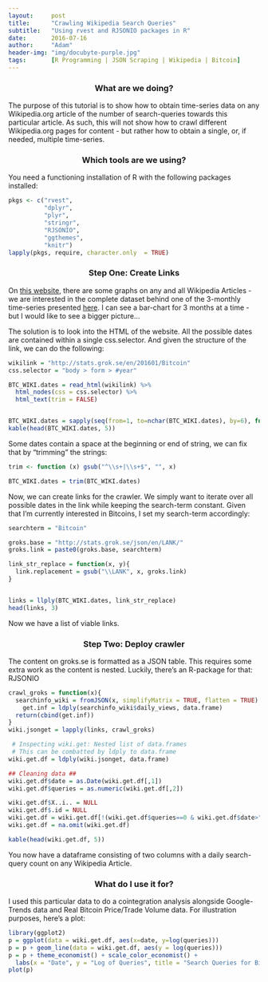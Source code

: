 ```yaml
---
layout:     post
title:      "Crawling Wikipedia Search Queries"
subtitle:   "Using rvest and RJSONIO packages in R"
date:       2016-07-16
author:     "Adam"
header-img: "img/docubyte-purple.jpg"
tags:		[R Programming | JSON Scraping | Wikipedia | Bitcoin]
---
```


<h3><center> What are we doing? </center></h3>

The purpose of this tutorial is to show how to obtain time-series data on any Wikipedia.org article of the number of search-queries towards this particular article. As such, this will not show how to crawl different Wikipedia.org pages for content - but rather how to obtain a single, or, if needed, multiple time-series. 

<h3><center> Which tools are we using? </center></h3>

You need a functioning installation of R with the following packages installed:

```r
pkgs <- c("rvest", 
          "dplyr", 
          "plyr", 
          "stringr", 
          "RJSONIO",
          "ggthemes",
          "knitr")
lapply(pkgs, require, character.only  = TRUE)
```

<h3><center> Step One: Create Links </center></h3>

On [this website](http://stats.grok.se/en), there are some graphs on any and all Wikipedia Articles - we are interested in the complete dataset behind one of the 3-monthly time-series presented [here](http://stats.grok.se/en/201601/Bitcoin). I can see a bar-chart for 3 months at a time - but I would like to see a bigger picture...

The solution is to look into the HTML of the website. All the possible dates are contained within a single css.selector. And given the structure of the link, we can do the following:

```r
wikilink = "http://stats.grok.se/en/201601/Bitcoin"
css.selector = "body > form > #year"

BTC_WIKI.dates = read_html(wikilink) %>%
  html_nodes(css = css.selector) %>%
  html_text(trim = FALSE)


BTC_WIKI.dates = sapply(seq(from=1, to=nchar(BTC_WIKI.dates), by=6), function(i) substr(BTC_WIKI.dates, i, i+5))
kable(head(BTC_WIKI.dates, 5))
```

Some dates contain a space at the beginning or end of string, we can fix that by "trimming" the strings:
```r
trim <- function (x) gsub("^\\s+|\\s+$", "", x)

BTC_WIKI.dates = trim(BTC_WIKI.dates)
```

Now, we can create links for the crawler. We simply want to iterate over all possible dates in the link while keeping the search-term constant. Given that I'm currently interested in Bitcoins, I set my search-term accordingly:


```r

searchterm = "Bitcoin"

groks.base = "http://stats.grok.se/json/en/LANK/"
groks.link = paste0(groks.base, searchterm)

link_str_replace = function(x, y){
  link.replacement = gsub("\\LANK", x, groks.link)
}


links = llply(BTC_WIKI.dates, link_str_replace)
head(links, 3)
``` 

Now we have a list of viable links. 

<h3><center> Step Two: Deploy crawler </center></h3>

The content on groks.se is formatted as a JSON table. This requires some extra work as the content is nested. Luckily, there's an R-package for that: RJSONIO

```r
crawl_groks = function(x){
  searchinfo_wiki = fromJSON(x, simplifyMatrix = TRUE, flatten = TRUE)
    get.inf = ldply(searchinfo_wiki$daily_views, data.frame)
  return(cbind(get.inf))
}
wiki.jsonget = lapply(links, crawl_groks)

 # Inspecting wiki.get: Nested list of data.frames
 # This can be combatted by ldply to data.frame
wiki.get.df = ldply(wiki.jsonget, data.frame)

## Cleaning data ##
wiki.get.df$date = as.Date(wiki.get.df[,1])                                             # Create new variables 
wiki.get.df$queries = as.numeric(wiki.get.df[,2])

wiki.get.df$X..i.. = NULL                                                               # Deleting old variables
wiki.get.df$.id = NULL
wiki.get.df = wiki.get.df[!(wiki.get.df$queries==0 & wiki.get.df$date>"2010-01-01"),]   # Discard irrelevant dates
wiki.get.df = na.omit(wiki.get.df)

kable(head(wiki.get.df, 5))
```

You now have a dataframe consisting of two columns with a daily search-query count on any Wikipedia Article. 

<h3><center> What do I use it for? </center></h3>

I used this particular data to do a cointegration analysis alongside Google-Trends data and Real Bitcoin Price/Trade Volume data. For illustration purposes, here's a plot:

```r
library(ggplot2)
p = ggplot(data = wiki.get.df, aes(x=date, y=log(queries)))
p = p + geom_line(data = wiki.get.df, aes(y = log(queries)))
p = p + theme_economist() + scale_color_economist() + 
  labs(x = "Date", y = "Log of Queries", title = "Search Queries for Bitcoin \n on Wikipedia - Daily")
plot(p)
``` 